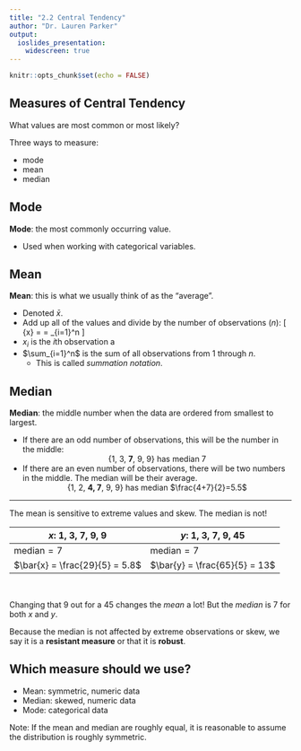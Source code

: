 ```yaml
---
title: "2.2 Central Tendency"
author: "Dr. Lauren Parker"
output:
  ioslides_presentation: 
    widescreen: true
---
```


```r
knitr::opts_chunk$set(echo = FALSE)
```

## Measures of Central Tendency

What values are most common or most likely? 

Three ways to measure:

- mode
- mean
- median

## Mode

**Mode**: the most commonly occurring value. 

- Used when working with categorical variables. 

## Mean

**Mean**: this is what we usually think of as the "average". 

- Denoted $\bar{x}$. 
- Add up all of the values and divide by the number of observations ($n$):
\[
  \bar{x} = \frac{x_1 + x_2 + \dots + x_n}{n} = \sum_{i=1}^n \frac{x_i}{n}
\]
- $x_i$ is the $i$th observation a
- $\sum_{i=1}^n$ is the sum of all observations from 1 through $n$. 
    - This is called *summation notation*. 

## Median

**Median**: the middle number when the data are ordered from smallest to largest.

- If there are an odd number of observations, this will be the number in the middle: 
<center>{1, 3, **7**, 9, 9} has median 7</center>
- If there are an even number of observations, there will be two numbers in the middle. The median will be their average.
<center>{1, 2, **4, 7**, 9, 9} has median $\frac{4+7}{2}=5.5$</center>

***

The mean is sensitive to extreme values and skew. The median is not!

<center>

| $x$: 1, 3, 7, 9, 9 | $y$: 1, 3, 7, 9, 45 |
|--------------------|---------------------|
|$\text{median} = 7$ | $\text{median} = 7$ |
| $\bar{x} = \frac{29}{5} = 5.8$ | $\bar{y} = \frac{65}{5} = 13$ |

</center>
 
<br>

Changing that 9 out for a 45 changes the *mean* a lot! But the *median* is 7 for both $x$ and $y$.

Because the median is not affected by extreme observations or skew, we say it is a **resistant measure** or that it is **robust**. 

## Which measure should we use?

- Mean: symmetric, numeric data
- Median: skewed, numeric data
- Mode: categorical data

Note: If the mean and median are roughly equal, it is reasonable to assume the distribution is roughly symmetric. 